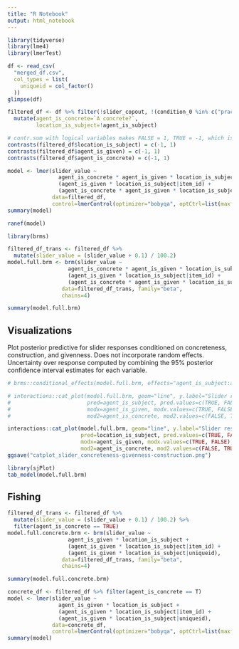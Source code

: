 ```yaml
---
title: "R Notebook"
output: html_notebook
---
```


```r
library(tidyverse)
library(lme4)
library(lmerTest)
```

```r
df <- read_csv(
  "merged_df.csv",
  col_types = list(
    uniqueid = col_factor()
  ))
glimpse(df)
```

```r
filtered_df <- df %>% filter(!slider_copout, !(condition_0 %in% c("practice", "filler"))) %>% 
  mutate(agent_is_concrete=`A concrete?`,
         location_is_subject=!agent_is_subject)
```

```r
# contr.sum with logical variables makes FALSE = 1, TRUE = -1, which is confusing.
contrasts(filtered_df$location_is_subject) = c(-1, 1)
contrasts(filtered_df$agent_is_given) = c(-1, 1)
contrasts(filtered_df$agent_is_concrete) = c(-1, 1)
```


```r
model <- lmer(slider_value ~
                agent_is_concrete * agent_is_given * location_is_subject +
                (agent_is_given * location_is_subject|item_id) + 
                (agent_is_concrete * agent_is_given * location_is_subject|uniqueid),
              data=filtered_df,
              control=lmerControl(optimizer="bobyqa", optCtrl=list(maxfun=100000)))
summary(model)
```



```r
ranef(model)
```

```r
library(brms)
```

```r
filtered_df_trans <- filtered_df %>% 
  mutate(slider_value = (slider_value + 0.1) / 100.2)
model.full.brm <- brm(slider_value ~
                   agent_is_concrete * agent_is_given * location_is_subject + 
                   (agent_is_given * location_is_subject|item_id) + 
                   (agent_is_concrete * agent_is_given * location_is_subject|uniqueid),
                 data=filtered_df_trans, family="beta",
                 chains=4)
```
```r
summary(model.full.brm)
```
## Visualizations

Plot posterior predictive for slider responses conditioned on concreteness, construction, and givenness. Does not incorporate random effects.
Uncertainty over response computed by combining the 95% posterior confidence interval estimates for each variable.

```r
# brms::conditional_effects(model.full.brm, effects="agent_is_subject:agent_is_given", conditions=data.frame(agent_is_concrete=c(F, T)), ask=F, points=T)

# interactions::cat_plot(model.full.brm, geom="line", y.label="Slider response value (0--1)",
#                        pred=agent_is_subject, pred.values=c(TRUE, FALSE), pred.labels=c("A", "L"), x.label="Construction",
#                        modx=agent_is_given, modx.values=c(TRUE, FALSE), modx.labels=c("A", "L"), legend.main="Given",
#                        mod2=agent_is_concrete, mod2.values=c(FALSE, TRUE), mod2.labels=c("Abstract agent", "Concrete agent"))

interactions::cat_plot(model.full.brm, geom="line", y.label="Slider response value (0–1)",
                       pred=location_is_subject, pred.values=c(TRUE, FALSE), pred.labels=c("L\n(The garden is swarming)", "A\n(Bees are swarming)"), x.label="Construction",
                       modx=agent_is_given, modx.values=c(TRUE, FALSE), modx.labels=c("A (Bees)", "L (The garden)"), legend.main="Given entity",
                       mod2=agent_is_concrete, mod2.values=c(FALSE, TRUE), mod2.labels=c("Abstract agent", "Concrete agent"))
ggsave("catplot_slider_concreteness-givenness-construction.png")
```

```r
library(sjPlot)
tab_model(model.full.brm)
```


## Fishing

```r
filtered_df_trans <- filtered_df %>% 
  mutate(slider_value = (slider_value + 0.1) / 100.2) %>% 
  filter(agent_is_concrete == TRUE)
model.full.concrete.brm <- brm(slider_value ~
                   agent_is_given * location_is_subject + 
                   (agent_is_given * location_is_subject|item_id) + 
                   (agent_is_given * location_is_subject|uniqueid),
                 data=filtered_df_trans, family="beta",
                 chains=4)
```

```r
summary(model.full.concrete.brm)
```

```r
concrete_df <- filtered_df %>% filter(agent_is_concrete == T)
model <- lmer(slider_value ~
                agent_is_given * location_is_subject +
                (agent_is_given * location_is_subject|item_id) + 
                (agent_is_given * location_is_subject|uniqueid),
              data=concrete_df,
              control=lmerControl(optimizer="bobyqa", optCtrl=list(maxfun=100000)))
summary(model)
```


